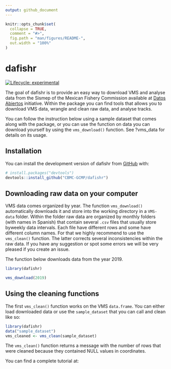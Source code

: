 ```yaml
---
output: github_document
---
```


<!-- README.md is generated from README.Rmd. Please edit that file -->

```r
knitr::opts_chunk$set(
  collapse = TRUE,
  comment = "#>",
  fig.path = "man/figures/README-",
  out.width = "100%"
)
```

# dafishr

<!-- badges: start -->

[![Lifecycle: experimental](https://img.shields.io/badge/lifecycle-experimental-orange.svg)](https://lifecycle.r-lib.org/articles/stages.html#experimental)

<!-- badges: end -->

The goal of dafishr is to provide an easy way to download VMS and analyse data from the Sismep of the Mexican Fishery Commission available at [Datos Abiertos](https://www.datos.gob.mx/busca/dataset/localizacion-y-monitoreo-satelital-de-embarcaciones-pesqueras/resource/309e872a-dbca-4962-b14f-f0da833abebe) initiative. Within the package you can find tools that allows you to download VMS data, wrangle and clean raw data, and analyse tracks.

You can follow the instruction below using a sample dataset that comes along with the package, or you can use the function on data you can download yourself by using the `vms_download()` function. See ?vms_data for details on its usage.

## Installation

You can install the development version of dafishr from [GitHub](https://github.com/) with:

``` r
# install.packages("devtools")
devtools::install_github("CBMC-GCMP/dafishr")
```

## Downloading raw data on your computer

VMS data comes organized by year. The function `vms_download()` automatically downloads it and store into the working directory in a `VMS-data` folder. Within the folder raw data are organized by monthly folders (with names in Spanish) that contain several `.csv` files that usually store byweekly data intervals. Each file have different rows and some have different column names. For that we highly recommend to use the `vms_clean()` function. The latter corrects several inconsistencies within the raw data. If you have any suggestion or spot some errors we will be very pleased if you create an issue.

The function below downloads data from the year 2019.

```r
library(dafishr)

vms_download(2019)

```

## Using the cleaning functions

The first `vms_clean()` function works on the VMS `data.frame`. You can either load downloaded data or use the `sample_dataset` that you can call and clean like so:

```r
library(dafishr)
data("sample_dataset")
vms_cleaned <- vms_clean(sample_dataset)

```

The `vms_clean()` function returns a message with the number of rows that were cleaned because they contained NULL values in coordinates.

You can find a complete tutorial at:
